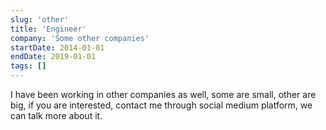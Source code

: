```yaml
---
slug: 'other'
title: 'Engineer'
company: 'Some other companies'
startDate: 2014-01-01
endDate: 2019-01-01
tags: []
---
```



I have been working in other companies as well, some are small, other are big, if you are interested,
contact me through social medium platform, we can talk more about it.
